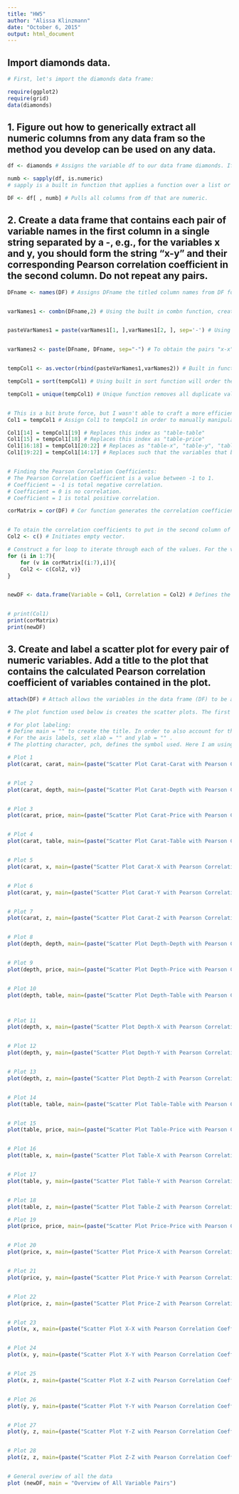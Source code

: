 ```yaml
---
title: "HW5"
author: "Alissa Klinzmann"
date: "October 6, 2015"
output: html_document
---
```


## Import diamonds data.
```r
# First, let's import the diamonds data frame:

require(ggplot2)
require(grid)
data(diamonds)
```


## 1. Figure out how to generically extract all numeric columns from any data fram so the method you develop can be used on any data.
```r

df <- diamonds # Assigns the variable df to our data frame diamonds. If working with another data frame, reassign df to the data frame at hand.

numb <- sapply(df, is.numeric) 
# sapply is a built in function that applies a function over a list or a vector. Here we use sappply to apply the function 'is.numeric' over the diamonds data frame. The function is.numeric is a built in function that checks if a value is a number. The data that is numeric is then assigned to the variable, 'numb'.

DF <- df[ , numb] # Pulls all columns from df that are numeric.

```


## 2. Create a data frame that contains each pair of variable names in the first column in a single string separated by a -, e.g., for the variables x and y, you should form the string "x-y" and their corresponding Pearson correlation coefficient in the second column. Do not repeat any pairs.

```r
DFname <- names(DF) # Assigns DFname the titled column names from DF for whos values are numeric. 


varNames1 <- combn(DFname,2) # Using the built in combn function, creates all possible combinations pairs of our variables from DFname.


pasteVarNames1 = paste(varNames1[1, ],varNames1[2, ], sep='-') # Using paste function, we are passing in row 1 and row 2 from varNames and are concatenating the two strings "-" as the separator. This will be the first column in our new data frame.


varNames2 <- paste(DFname, DFname, sep="-") # To obtain the pairs "x-x", "y-y", etc since the combn function does not account for forming these combinations.


tempCol1 <- as.vector(rbind(pasteVarNames1,varNames2)) # Built in function rbind will merge the two arguments into one vector.

tempCol1 = sort(tempCol1) # Using built in sort function will order the variable pair names alphabetically.

tempCol1 = unique(tempCol1) # Unique function removes all duplicate values.


# This is a bit brute force, but I wasn't able to craft a more efficient way. With the sort function Col1 was ordered alphabetically, but the data frame is structured such that columns are ordered ("carat","depth", "table", "price", "x", "y", "z"). So the combinations with "table" come before "price" which is not alphabetical. So I need to reorder these variables such that all will align with the correlation values computed below.
Col1 = tempCol1 # Assign Col1 to tempCol1 in order to manually manipulate the indexing.

Col1[14] = tempCol1[19] # Replaces this index as "table-table"
Col1[15] = tempCol1[18] # Replaces this index as "table-price"
Col1[16:18] = tempCol1[20:22] # Replaces as "table-x", "table-y", "table-z"
Col1[19:22] = tempCol1[14:17] # Replaces such that the variables that begin with "price-xxx" come after.


# Finding the Pearson Correlation Coefficients:
# The Pearson Correlation Coefficient is a value between -1 to 1. 
# Coefficient = -1 is total negative correlation.
# Coefficient = 0 is no correlation.
# Coefficient = 1 is total positive correlation.

corMatrix = cor(DF) # Cor function generates the correlation coefficients from the data frame with numeric values (found in part 1). By default the method for cor is "pearson" (could also pass the parameter method = "kendall", "speaman" for alternative methods).


# To otain the correlation coefficients to put in the second column of our new data frame:
Col2 <- c() # Initiates empty vector.

# Construct a for loop to iterate through each of the values. For the values in newCorMatrix, we do not want to pull the values of repeated pairs. For the first column, we want to pull all the rows. However, for the second column, we only want to pull rows two to seven, and similarly for the third column we only want rows three to seven, and so on. Hence, we will increment the indexing for the rows accordingly.
for (i in 1:7){
    for (v in corMatrix[(i:7),i]){
    Col2 <- c(Col2, v)}
}


newDF <- data.frame(Variable = Col1, Correlation = Col2) # Defines the new data frame with Col1 and Col2.


# print(Col1)
print(corMatrix)
print(newDF)

```


## 3. Create and label a scatter plot for every pair of numeric variables. Add a title to the plot that contains the calculated Pearson correlation coefficient of variables contained in the plot.
```r
attach(DF) # Attach allows the variables in the data frame (DF) to be accessed.

# The plot function used below is creates the scatter plots. The first two parameters passed are the variables to be plotted on the x-y coordinates. For these plots, we will pass the parameters for every pair of numeric values, which are obtained from the first column (Col1) of the new data frame (newDF) that was created in part 2. 

# For plot labeling:
# Define main = "" to create the title. In order to also account for the Pearson correlation coefficient, I used the paste function and called the values of second column (Col2) from newDF, which are the calculated correlation coefficients found in part 2. 
# For the axis labels, set xlab = "" and ylab = "" . 
# The plotting character, pch, defines the symbol used. Here I am using pch=19 which is a solid circle.

# Plot 1
plot(carat, carat, main=(paste("Scatter Plot Carat-Carat with Pearson Correlation Coefficient = ", Col2[1])), xlab="Carat", ylab="Carat", pch=19)


# Plot 2
plot(carat, depth, main=(paste("Scatter Plot Carat-Depth with Pearson Correlation Coefficient = ", Col2[2])), xlab="Carat", ylab="Depth", pch=19)


# Plot 3
plot(carat, price, main=(paste("Scatter Plot Carat-Price with Pearson Correlation Coefficient = ", Col2[3])), xlab="Carat", ylab="Price", pch=19)


# Plot 4
plot(carat, table, main=(paste("Scatter Plot Carat-Table with Pearson Correlation Coefficient = ", Col2[4])), xlab="Carat", ylab="Table", pch=19)


# Plot 5
plot(carat, x, main=(paste("Scatter Plot Carat-X with Pearson Correlation Coefficient = ", Col2[5])), xlab="Carat", ylab="X", pch=19)


# Plot 6
plot(carat, y, main=(paste("Scatter Plot Carat-Y with Pearson Correlation Coefficient = ", Col2[6])), xlab="Carat", ylab="Y", pch=19)


# Plot 7
plot(carat, z, main=(paste("Scatter Plot Carat-Z with Pearson Correlation Coefficient = ", Col2[7])), xlab="Carat", ylab="Z", pch=19)


# Plot 8
plot(depth, depth, main=(paste("Scatter Plot Depth-Depth with Pearson Correlation Coefficient = ", Col2[8])), xlab="Depth", ylab="Depth", pch=19)


# Plot 9
plot(depth, price, main=(paste("Scatter Plot Depth-Price with Pearson Correlation Coefficient = ", Col2[9])), xlab="Depth", ylab="Price", pch=19)


# Plot 10
plot(depth, table, main=(paste("Scatter Plot Depth-Table with Pearson Correlation Coefficient = ", Col2[10])), xlab="Depth", ylab="Table", pch=19)



# Plot 11
plot(depth, x, main=(paste("Scatter Plot Depth-X with Pearson Correlation Coefficient = ", Col2[11])), xlab="Depth", ylab="X", pch=19)


# Plot 12
plot(depth, y, main=(paste("Scatter Plot Depth-Y with Pearson Correlation Coefficient = ", Col2[12])), xlab="Depth", ylab="Y", pch=19)


# Plot 13
plot(depth, z, main=(paste("Scatter Plot Depth-Z with Pearson Correlation Coefficient = ", Col2[13])), xlab="Depth", ylab="Z", pch=19)


# Plot 14
plot(table, table, main=(paste("Scatter Plot Table-Table with Pearson Correlation Coefficient = ", Col2[14])), xlab="Table", ylab="Table", pch=19)


# Plot 15
plot(table, price, main=(paste("Scatter Plot Table-Price with Pearson Correlation Coefficient = ", Col2[15])), xlab="Table", ylab="Price", pch=19)


# Plot 16
plot(table, x, main=(paste("Scatter Plot Table-X with Pearson Correlation Coefficient = ", Col2[16])), xlab="Table", ylab="X", pch=19)


# Plot 17
plot(table, y, main=(paste("Scatter Plot Table-Y with Pearson Correlation Coefficient = ", Col2[17])), xlab="Table", ylab="Y", pch=19)


# Plot 18
plot(table, z, main=(paste("Scatter Plot Table-Z with Pearson Correlation Coefficient = ", Col2[18])), xlab="Table", ylab="Z", pch=19)

# Plot 19
plot(price, price, main=(paste("Scatter Plot Price-Price with Pearson Correlation Coefficient = ", Col2[19])), xlab="Price", ylab="Price", pch=19)


# Plot 20
plot(price, x, main=(paste("Scatter Plot Price-X with Pearson Correlation Coefficient = ", Col2[20])), xlab="Price", ylab="X", pch=19)


# Plot 21
plot(price, y, main=(paste("Scatter Plot Price-Y with Pearson Correlation Coefficient = ", Col2[21])), xlab="Price", ylab="Y", pch=19)


# Plot 22
plot(price, z, main=(paste("Scatter Plot Price-Z with Pearson Correlation Coefficient = ", Col2[22])), xlab="Price", ylab="Z", pch=19)


# Plot 23
plot(x, x, main=(paste("Scatter Plot X-X with Pearson Correlation Coefficient = ", Col2[23])), xlab="X", ylab="X", pch=19)


# Plot 24
plot(x, y, main=(paste("Scatter Plot X-Y with Pearson Correlation Coefficient = ", Col2[24])), xlab="X", ylab="y", pch=19)


# Plot 25
plot(x, z, main=(paste("Scatter Plot X-Z with Pearson Correlation Coefficient = ", Col2[25])), xlab="X", ylab="Z", pch=19)


# Plot 26
plot(y, y, main=(paste("Scatter Plot Y-Y with Pearson Correlation Coefficient = ", Col2[26])), xlab="Y", ylab="Y", pch=19)


# Plot 27
plot(y, z, main=(paste("Scatter Plot Y-Z with Pearson Correlation Coefficient = ", Col2[27])), xlab="Y", ylab="Z", pch=19)


# Plot 28
plot(z, z, main=(paste("Scatter Plot Z-Z with Pearson Correlation Coefficient = ", Col2[28])), xlab="Z", ylab="Z", pch=19)


# General overiew of all the data
plot (newDF, main = "Overview of All Variable Pairs")


```
